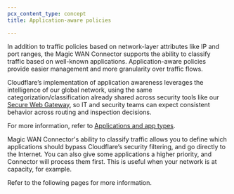 ```yaml
---
pcx_content_type: concept
title: Application-aware policies

---
```



In addition to traffic policies based on network-layer attributes like IP and port ranges, the Magic WAN Connector supports the ability to classify traffic based on well-known applications. Application-aware policies provide easier management and more granularity over traffic flows.

Cloudflare’s implementation of application awareness leverages the intelligence of our global network, using the same categorization/classification already shared across security tools like our [Secure Web Gateway](/cloudflare-one/policies/gateway/), so IT and security teams can expect consistent behavior across routing and inspection decisions.

For more information, refer to [Applications and app types](/cloudflare-one/policies/gateway/application-app-types/).

Magic WAN Connector's ability to classify traffic allows you to define which applications should bypass Cloudflare’s security filtering, and go directly to the Internet. You can also give some applications a higher priority, and Connector will process them first. This is useful when your network is at capacity, for example.

Refer to the following pages for more information.

<DirectoryListing />
